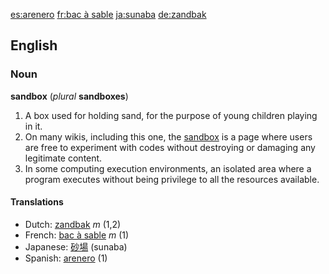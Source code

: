 [[es:arenero]]
[[fr:bac à sable]]
[[ja:sunaba]]
[[de:zandbak]]

==English==
=== Noun ===
'''sandbox''' (''plural'' '''sandboxes''')

#A box used for holding sand, for the purpose of young children playing in it. 
#On many wikis, including this one, the [[wiktionary:sandbox|sandbox]] is a page where users are free to experiment with codes without destroying or damaging any legitimate content.
#In some computing execution environments, an isolated area where a program executes without being privilege to all the resources available.

==== Translations ====
*Dutch: [[zandbak]] ''m'' (1,2)
*French: [[bac à sable]] ''m'' (1)
*Japanese: [[砂場]] (sunaba)
*Spanish: [[arenero]] (1)